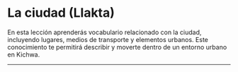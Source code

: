 
# **La ciudad (Llakta)**
En esta lección aprenderás vocabulario relacionado con la ciudad, incluyendo lugares, medios de transporte y elementos urbanos. Este conocimiento te permitirá describir y moverte dentro de un entorno urbano en Kichwa.
<ImageFlipContainer lecture="city" tag="city"/>
<hr />
<Quiz lecture="city" />